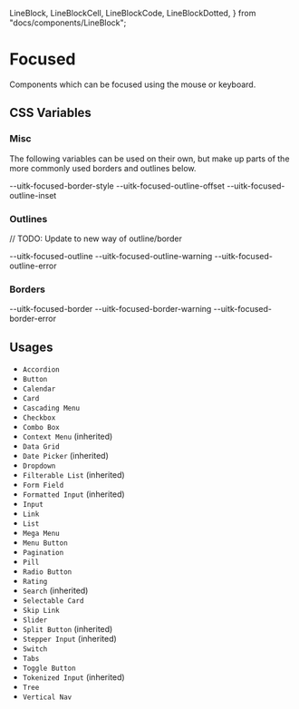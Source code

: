   LineBlock,
  LineBlockCell,
  LineBlockCode,
  LineBlockDotted,
} from "docs/components/LineBlock";

<Meta title="Documentation/Styles and Theming/Characteristics/Focused" />

# Focused

Components which can be focused using the mouse or keyboard.

## CSS Variables

### Misc

The following variables can be used on their own, but make up parts of the more commonly used borders and outlines below.

<Canvas>
  <Story name="Misc">
    <DocGrid>
      <ColorBlock colorVar="--uitk-focused-color" />
      <ColorBlock colorVar="--uitk-focused-color-warning" />
      <ColorBlock colorVar="--uitk-focused-color-error" />
      <LineBlock lineWidth="--uitk-focused-line-width" />
      <LineBlockCell />
      <LineBlockCode>--uitk-focused-border-style</LineBlockCode>
      <LineBlockDotted
        lineWidth="--uitk-focused-outline-width"
        lineStyle="--uitk-focused-outline-style"
      />
      <BlankBlockCell />
      <BlankBlockCode>--uitk-focused-outline-offset</BlankBlockCode>
      <BlankBlockCell />
      <BlankBlockCode>--uitk-focused-outline-inset</BlankBlockCode>
    </DocGrid>
  </Story>
</Canvas>

### Outlines

// TODO: Update to new way of outline/border

<Canvas>
  <Story name="Outlines">
    <DocGrid>
      <OutlineBlock outline="--uitk-focused-outline" />
      <BlankBlockCode>--uitk-focused-outline</BlankBlockCode>
      <OutlineBlock outline="--uitk-focused-outline-warning" />
      <BlankBlockCode>--uitk-focused-outline-warning</BlankBlockCode>
      <OutlineBlock outline="--uitk-focused-outline-error" />
      <BlankBlockCode>--uitk-focused-outline-error</BlankBlockCode>
    </DocGrid>
  </Story>
</Canvas>

### Borders

<Canvas>
  <Story name="Borders">
    <DocGrid>
      <BorderBlock borderBottom="--uitk-focused-border" />
      <BlankBlockCode>--uitk-focused-border</BlankBlockCode>
      <BorderBlock borderBottom="--uitk-focused-border-warning" />
      <BlankBlockCode>--uitk-focused-border-warning</BlankBlockCode>
      <BorderBlock borderBottom="--uitk-focused-border-error" />
      <BlankBlockCode>--uitk-focused-border-error</BlankBlockCode>
    </DocGrid>
  </Story>
</Canvas>

## Usages

- `Accordion`
- `Button`
- `Calendar`
- `Card`
- `Cascading Menu`
- `Checkbox`
- `Combo Box`
- `Context Menu` (inherited)
- `Data Grid`
- `Date Picker` (inherited)
- `Dropdown`
- `Filterable List` (inherited)
- `Form Field`
- `Formatted Input` (inherited)
- `Input`
- `Link`
- `List`
- `Mega Menu`
- `Menu Button`
- `Pagination`
- `Pill`
- `Radio Button`
- `Rating`
- `Search` (inherited)
- `Selectable Card`
- `Skip Link`
- `Slider`
- `Split Button` (inherited)
- `Stepper Input` (inherited)
- `Switch`
- `Tabs`
- `Toggle Button`
- `Tokenized Input` (inherited)
- `Tree`
- `Vertical Nav`
